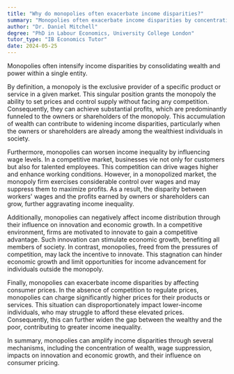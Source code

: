 ```yaml
---
title: "Why do monopolies often exacerbate income disparities?"
summary: "Monopolies often exacerbate income disparities by concentrating wealth and power in the hands of a single entity."
author: "Dr. Daniel Mitchell"
degree: "PhD in Labour Economics, University College London"
tutor_type: "IB Economics Tutor"
date: 2024-05-25
---
```


Monopolies often intensify income disparities by consolidating wealth and power within a single entity.

By definition, a monopoly is the exclusive provider of a specific product or service in a given market. This singular position grants the monopoly the ability to set prices and control supply without facing any competition. Consequently, they can achieve substantial profits, which are predominantly funneled to the owners or shareholders of the monopoly. This accumulation of wealth can contribute to widening income disparities, particularly when the owners or shareholders are already among the wealthiest individuals in society.

Furthermore, monopolies can worsen income inequality by influencing wage levels. In a competitive market, businesses vie not only for customers but also for talented employees. This competition can drive wages higher and enhance working conditions. However, in a monopolized market, the monopoly firm exercises considerable control over wages and may suppress them to maximize profits. As a result, the disparity between workers' wages and the profits earned by owners or shareholders can grow, further aggravating income inequality.

Additionally, monopolies can negatively affect income distribution through their influence on innovation and economic growth. In a competitive environment, firms are motivated to innovate to gain a competitive advantage. Such innovation can stimulate economic growth, benefiting all members of society. In contrast, monopolies, freed from the pressures of competition, may lack the incentive to innovate. This stagnation can hinder economic growth and limit opportunities for income advancement for individuals outside the monopoly.

Finally, monopolies can exacerbate income disparities by affecting consumer prices. In the absence of competition to regulate prices, monopolies can charge significantly higher prices for their products or services. This situation can disproportionately impact lower-income individuals, who may struggle to afford these elevated prices. Consequently, this can further widen the gap between the wealthy and the poor, contributing to greater income inequality.

In summary, monopolies can amplify income disparities through several mechanisms, including the concentration of wealth, wage suppression, impacts on innovation and economic growth, and their influence on consumer pricing.
    